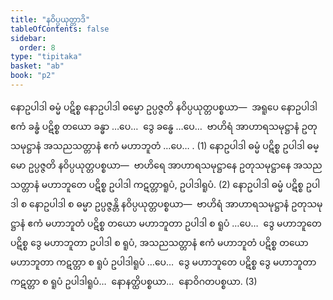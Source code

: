 ```yaml
---
title: "နဝိပ္ပယုတ္တာဒိ"
tableOfContents: false
sidebar:
  order: 8
type: "tipitaka"
basket: "ab"
book: "p2"
---
```



<DynamicBreadcrumb />

<Division number="382" book="p2" e="ch" v="38" p="521">

<Paragraph number="3279" book="p2">
နောဥပါဒါ ဓမ္မံ ပဋိစ္စ နောဥပါဒါ ဓမ္မော ဥပ္ပဇ္ဇတိ နဝိပ္ပယုတ္တပစ္စယာ—  အရူပေ နောဥပါဒါ ဧကံ ခန္ဓံ ပဋိစ္စ တယော ခန္ဓာ …ပေ…  ဒွေ ခန္ဓေ …ပေ…  ဗာဟိရံ အာဟာရသမုဋ္ဌာနံ ဥတုသမုဋ္ဌာနံ အသညသတ္တာနံ ဧကံ မဟာဘူတံ …ပေ… . (1)
</Paragraph>

<Paragraph number="3280" book="p2">
နောဥပါဒါ ဓမ္မံ ပဋိစ္စ ဥပါဒါ ဓမ္မော ဥပ္ပဇ္ဇတိ နဝိပ္ပယုတ္တပစ္စယာ—  ဗာဟိရေ အာဟာရသမုဋ္ဌာနေ ဥတုသမုဋ္ဌာနေ အသညသတ္တာနံ မဟာဘူတေ ပဋိစ္စ ဥပါဒါ ကဋတ္တာရူပံ, ဥပါဒါရူပံ. (2)
</Paragraph>

<Paragraph number="3281" book="p2">
နောဥပါဒါ ဓမ္မံ ပဋိစ္စ ဥပါဒါ စ နောဥပါဒါ စ ဓမ္မာ ဥပ္ပဇ္ဇန္တိ နဝိပ္ပယုတ္တပစ္စယာ—  ဗာဟိရံ အာဟာရသမုဋ္ဌာနံ ဥတုသမုဋ္ဌာနံ ဧကံ မဟာဘူတံ ပဋိစ္စ တယော မဟာဘူတာ ဥပါဒါ စ ရူပံ …ပေ…  ဒွေ မဟာဘူတေ ပဋိစ္စ ဒွေ မဟာဘူတာ ဥပါဒါ စ ရူပံ, အသညသတ္တာနံ ဧကံ မဟာဘူတံ ပဋိစ္စ တယော မဟာဘူတာ ကဋတ္တာ စ ရူပံ ဥပါဒါရူပံ …ပေ…  ဒွေ မဟာဘူတေ ပဋိစ္စ ဒွေ မဟာဘူတာ ကဋတ္တာ စ ရူပံ ဥပါဒါရူပံ…  နောနတ္ထိပစ္စယာ…  နောဝိဂတပစ္စယာ. (3)
</Paragraph>
</Division>